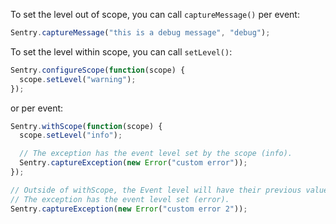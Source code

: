 To set the level out of scope, you can call `captureMessage()` per event:

```javascript
Sentry.captureMessage("this is a debug message", "debug");
```

To set the level within scope, you can call `setLevel()`:

```javascript
Sentry.configureScope(function(scope) {
  scope.setLevel("warning");
});
```

or per event:

```javascript
Sentry.withScope(function(scope) {
  scope.setLevel("info");

  // The exception has the event level set by the scope (info).
  Sentry.captureException(new Error("custom error"));
});

// Outside of withScope, the Event level will have their previous value restored.
// The exception has the event level set (error).
Sentry.captureException(new Error("custom error 2"));
```

